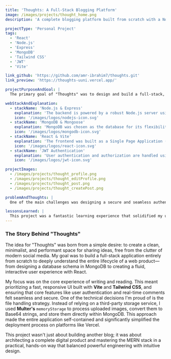 ```yaml
---
title: 'Thoughts: A Full-Stack Blogging Platform'
image: /images/projects/thought_home.png
description: 'A complete blogging platform built from scratch with a Node.js backend and a React frontend, featuring user authentication, post management, and a real-time commenting system.'

projectType: 'Personal Project'
tags:
  - 'React'
  - 'Node.js'
  - 'Express'
  - 'MongoDB'
  - 'Tailwind CSS'
  - 'JWT'
  - 'Vite'

link_github: 'https://github.com/amr-ibrahim7/thoughts.git'
link_preview: 'https://thoughts-uuni.vercel.app/'

projectPurposeAndGoal: |
  The primary goal of "Thoughts" was to design and build a full-stack, feature-rich blogging application from the ground up. I wanted to create a platform that was not only functional and secure but also offered a clean, modern, and intuitive user experience. The project served as a comprehensive exercise in architecting a RESTful API, managing databases, handling user authentication, and building a responsive frontend with modern tools.

webStackAndExplanation:
  - stackName: 'Node.js & Express'
    explanation: 'The backend is powered by a robust Node.js server using the Express framework to create a scalable and efficient RESTful API for handling all data operations.'
    icon: '/images/logos/nodejs-icon.svg'
  - stackName: 'MongoDB & Mongoose'
    explanation: 'MongoDB was chosen as the database for its flexibility with unstructured data. Mongoose was used as an ODM to model application data, manage relationships between users and posts, and simplify data validation.'
    icon: '/images/logos/mongodb-icon.svg'
  - stackName: 'React & Vite'
    explanation: 'The frontend was built as a Single Page Application (SPA) using React and Vite for a lightning-fast development experience and optimized builds. The component-based architecture ensures the UI is modular and easy to maintain.'
    icon: '/images/logos/react-icon.svg'
  - stackName: 'JWT Authentication'
    explanation: 'User authentication and authorization are handled using JSON Web Tokens (JWT). This stateless approach ensures that the API remains secure and scalable, protecting user data and private routes.'
    icon: '/images/logos/jwt-icon.svg'

projectImages:
  - /images/projects/thought_profile.png
  - /images/projects/thought_editProfile.png
  - /images/projects/thought_post.png
  - /images/projects/thought_createPost.png

problemAndThoughts: |
  One of the main challenges was designing a secure and seamless authentication flow. I implemented a secure system using JSON Web Tokens (JWTs) stored in `localStorage`. On the backend, custom middleware intercepts requests to protected routes, verifying the token's validity before granting access. Another challenge was managing state across the application. I used React's Context API to create separate contexts for authentication, posts, and user data. This approach kept the state management logic organized and prevented prop-drilling, making components cleaner. For file uploads, I used `multer` to handle `multipart/form-data`, converting images to Base64 strings to be stored directly in MongoDB, which simplified deployment and data retrieval.

lessonsLearned: |
  This project was a fantastic learning experience that solidified my understanding of full-stack development. I learned how to structure a scalable backend API, implement secure authentication, and manage complex application state on the frontend. Building a custom UI library from scratch using Tailwind CSS and utility components (like shadcn/ui) highlighted the importance of creating a consistent and reusable design system. Most importantly, I learned how to connect all the pieces of a modern web application, from the database to the user's screen, creating a cohesive and functional product.
---
```


### The Story Behind "Thoughts"

The idea for "Thoughts" was born from a simple desire: to create a clean, minimalist, and performant space for sharing ideas, free from the clutter of modern social media. My goal was to build a full-stack application entirely from scratch to deeply understand the entire lifecycle of a web product—from designing a database schema in MongoDB to creating a fluid, interactive user experience with React.

My focus was on the core experience of writing and reading. This meant prioritizing a fast, responsive UI built with **Vite** and **Tailwind CSS**, and ensuring that core features like user authentication and real-time comments felt seamless and secure. One of the technical decisions I'm proud of is the file handling strategy. Instead of relying on a third-party storage service, I used **Multer's** `memoryStorage` to process uploaded images, convert them to Base64 strings, and store them directly within MongoDB. This approach made the entire application self-contained and significantly simplified the deployment process on platforms like Vercel.

This project wasn't just about building another blog; it was about architecting a complete digital product and mastering the MERN stack in a practical, hands-on way that balanced powerful engineering with intuitive design.